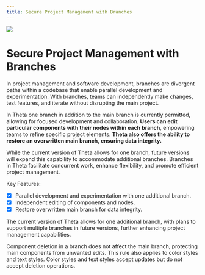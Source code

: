 ```yaml
---
title: Secure Project Management with Branches
---
```


![](https://fftefqqvfkkewuokofds.supabase.co/storage/v1/object/public/theta-assets/covers/branches_feature.svg)

# Secure Project Management with Branches

In project management and software development, branches are divergent paths within a codebase that enable parallel development and experimentation. With branches, teams can independently make changes, test features, and iterate without disrupting the main project. 

In Theta one branch in addition to the main branch is currently permitted, allowing for focused development and collaboration. **Users can edit particular components with their nodes within each branch**, empowering teams to refine specific project elements. **Theta also offers the ability to restore an overwritten main branch, ensuring data integrity.** 

<YouTube id="IaJ-Td21ejg" />

While the current version of Theta allows for one branch, future versions will expand this capability to accommodate additional branches. Branches in Theta facilitate concurrent work, enhance flexibility, and promote efficient project management.

Key Features:
- [x] Parallel development and experimentation with one additional branch.
- [x] Independent editing of components and nodes.
- [x] Restore overwritten main branch for data integrity.

<Warning>The current version of Theta allows for one additional branch, with plans to support multiple branches in future versions, further enhancing project management capabilities.</Warning>

<Warning>Component deletion in a branch does not affect the main branch, protecting main components from unwanted edits.
This rule also applies to color styles and text styles. Color styles and text styles accept updates but do not accept deletion operations.</Warning>

